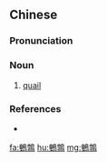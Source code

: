 {{also|鹌鹑}}
==Chinese==
{{zh-forms|s=鹌鹑}}

===Pronunciation===
{{zh-pron
|m=ānchún,tl=y
|c=am1 ceon1
|mn=ian-chhun/ian-chun/am-chhun/ian-tun/ian-thun/am-chhûn
|x=ngan1 xyn2
|cat=n
}}

===Noun===
{{zh-noun}}

# [[quail]]

===References===
* {{projectlink|wikipedia|鵪鶉|lang=zh}}

[[fa:鵪鶉]]
[[hu:鵪鶉]]
[[mg:鵪鶉]]